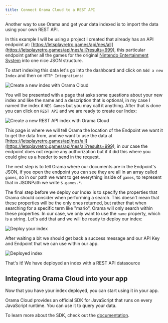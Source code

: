 ```yaml
---
title: Connect Orama Cloud to a REST API
---
```


Another way to use Orama and get your data indexed is to import the data using your own REST API.

In this example I will be using a project I created that already has an API endpoint at: [https://letsplayretro.games/api/nes/all](https://letsplayretro.games/api/nes/all?results=999), this particular endpoint gather all the games for the original [Nintendo Entertainment System](https://en.wikipedia.org/wiki/Nintendo_Entertainment_System) into one nice JSON structure.

To start indexing this data let's go into the dashboard and click on `Add a new Index` and then on `HTTP Integrations`:

<img
  src='/cloud/guides/rest/1.png'
  alt='Create a new index with Orama Cloud'
/>

You will be presented with a page that asks some questions about your new index and like the name and a description that is optional, in my case I named the index it `NES Games` but you may call it anything.
After that is done you can click on `REST API` and we are ready to create our Index:

<img
  src='/cloud/guides/rest/2.png'
  alt='Create a new REST API index with Orama Cloud'
/>

This page is where we will tell Orama the location of the Endpoint we want it to get the data from, and we want to use the data at [https://letsplayretro.games/api/nes/all](https://letsplayretro.games/api/nes/all?results=999), in our case the endpoint does not require any authorization but if it did this where you could give us a header to send in the request.

The next step is to tell Orama where our documents are in the Endpoint's JSON, if you open the endpoint you can see they are all in an array called `games`, so in our path we want to get everything inside of `games`, to represent that in JSONPath we write `$.games.*`.

The final step before we deploy our Index is to specify the properties that Orama should consider when performing a search.
This doesn't mean that these properties will be the only ones returned, but rather that when searching for a specific term like "mario", Orama will only search within these properties.
In our case, we only want to use the `name` property, which is a string. Let's add that and we will be ready to deploy our index:

<img
  src='/cloud/guides/rest/3.png'
  alt='Deploy your index'
/>

After waiting a bit we should get back a success message and our API Key and Endpoint that we can use within our app.

<img
  src='/cloud/guides/rest/4.png'
  alt='Deployed index'
/>

That's it! We have deployed an index with a REST API datasource

## Integrating Orama Cloud into your app

Now that you have your index deployed, you can start using it in your app.

Orama Cloud provides an official SDK for JavaScript that runs on every JavaScript runtime. You can use it to query your data.

To learn more about the SDK, check out the [documentation](/cloud/integrating-orama-cloud/javascript-sdk).
